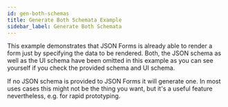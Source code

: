 ```yaml
---
id: gen-both-schemas
title: Generate Both Schemata Example
sidebar_label: Generate Both Schemata
---
```



This example demonstrates that JSON Forms is already able to render a form just by specifying the data to be rendered. Both, the JSON schema as well as the UI schema have been omitted in this example as you can see yourself if you check the provided schema and UI schema.

If no JSON schema is provided to JSON Forms it will generate one. In most uses cases this might not be the thing you want, but it's a useful feature nevertheless, e.g. for rapid prototyping.

<InferBothSchemas />
